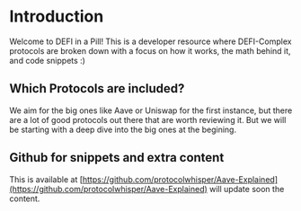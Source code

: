 # Introduction

Welcome to DEFI in a Pill! This is a developer resource where DEFI-Complex protocols are broken down with a focus on how it works, the math behind it, and code snippets :)

## Which Protocols are included?

We aim for the big ones like Aave or Uniswap for the first instance, but there are a lot of good protocols out there that are worth reviewing it. But we will be starting with a deep dive into the big ones at the begining.

## Github for snippets and extra content

This is available at [https://github.com/protocolwhisper/Aave-Explained](https://github.com/protocolwhisper/Aave-Explained) will update soon the content.
